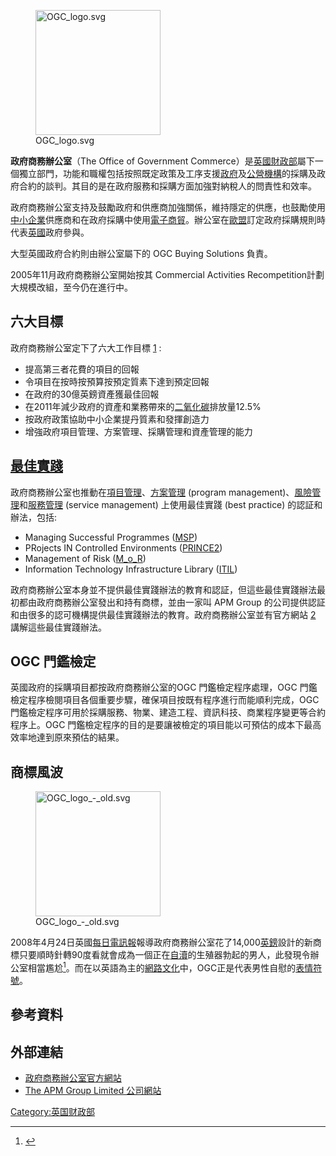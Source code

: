 [[File:OGC_logo.svg|200px]]

'''政府商務辦公室'''（The Office of Government Commerce）是[[英國財政部|英國財政部]]屬下一個獨立部門，功能和職權包括按照既定政策及工序支援[[政府|政府]]及[[公營機構|公營機構]]的採購及政府合約的談判。其目的是在政府服務和採購方面加強對納稅人的問責性和效率。

政府商務辦公室支持及鼓勵政府和供應商加強關係，維持隱定的供應，也鼓勵使用[[中小企業|中小企業]]供應商和在政府採購中使用[[電子商貿|電子商貿]]。辦公室在[[歐盟|歐盟]]訂定政府採購規則時代表[[英國|英國]]政府參與。

大型英國政府合約則由辦公室屬下的 OGC Buying Solutions 負責。

2005年11月政府商務辦公室開始按其 Commercial Activities Recompetition計劃大規模改組，至今仍在進行中。

==六大目標==

政府商務辦公室定下了六大工作目標 [http://www.ogc.gov.uk/who_we_are.asp] {{Wayback|url=http://www.ogc.gov.uk/who_we_are.asp |date=20081211180903 }}:

* 提高第三者花費的項目的回報
* 令項目在按時按預算按預定質素下達到預定回報
* 在政府的30億英鎊資產獲最佳回報
* 在2011年減少政府的資產和業務帶來的[[二氧化碳|二氧化碳]]排放量12.5%
* 按政府政策協助中小企業提丹質素和發揮創造力
* 增強政府項目管理、方案管理、採購管理和資產管理的能力

==[[最佳實踐|最佳實踐]]==

政府商務辦公室也推動在[[項目管理|項目管理]]、[[方案管理|方案管理]] (program management)、[[風險管理|風險管理]]和[[服務管理|服務管理]] (service management) 上使用最佳實踐 (best practice) 的認証和辦法，包括:

* Managing Successful Programmes ([[MSP|MSP]]) 
* PRojects IN Controlled Environments ([[PRINCE2|PRINCE2]])
* Management of Risk ([[M_o_R|M_o_R]]) 
* Information Technology Infrastructure Library ([[ITIL|ITIL]])

政府商務辦公室本身並不提供最佳實踐辦法的教育和認証，但這些最佳實踐辦法最初都由政府商務辦公室發出和持有商標，並由一家叫 APM Group 的公司提供認証和由很多的認可機構提供最佳實踐辦法的教育。政府商務辦公室並有官方網站 [https://web.archive.org/web/20131102111126/http://www.best-management-practice.com/] 講解這些最佳實踐辦法。

==OGC 門鑑檢定==

英國政府的採購項目都按政府商務辦公室的OGC 門鑑檢定程序處理，OGC 門鑑檢定程序檢閱項目各個重要步驟，確保項目按既有程序進行而能順利完成，OGC 門鑑檢定程序可用於採購服務、物業、建造工程、資訊科技、商業程序變更等合約程序上。OGC 門鑑檢定程序的目的是要讓被檢定的項目能以可預估的成本下最高效率地達到原來預估的結果。{{cn}}

==商標風波==

[[File:OGC_logo_-_old.svg|200px]]

2008年4月24日英國[[每日電訊報|每日電訊報]]報導政府商務辦公室花了14,000[[英鎊|英鎊]]設計的新商標只要順時針轉90度看就會成為一個正在[[自瀆|自瀆]]的生殖器勃起的男人，此發現令辦公室相當尷尬<ref>{{cite news|last=Simpson|first=Aislinn|url=http://www.telegraph.co.uk/news/1901656/OGC-unveils-new-logo-to-red-faces.html|title=OGC unveils new logo to red faces|publisher=''英國每日電訊報''|date=2008-04-25|accessdate=2008-04-25|archive-date=2017-12-22|archive-url=https://web.archive.org/web/20171222220954/http://www.telegraph.co.uk/news/1901656/OGC-unveils-new-logo-to-red-faces.html|dead-url=no}}</ref>。而在以英語為主的[[網路文化|網路文化]]中，OGC正是代表男性自慰的[[表情符號|表情符號]]。

==參考資料==
{{Reflist}}

==外部連結==
*[http://www.ogc.gov.uk/ 政府商務辦公室官方網站] {{Webarchive|url=http://webarchive.nationalarchives.gov.uk/20110822131357/http:/www.ogc.gov.uk/ |date=2011-08-22 }}
*[http://www.apmgroup.co.uk The APM Group Limited 公司網站] {{Webarchive|url=http://arquivo.pt/wayback/20160518030526/http%3A//www.apmg%2Dinternational.com/ |date=2016-05-18 }}

[[Category:英国财政部|Category:英国财政部]]